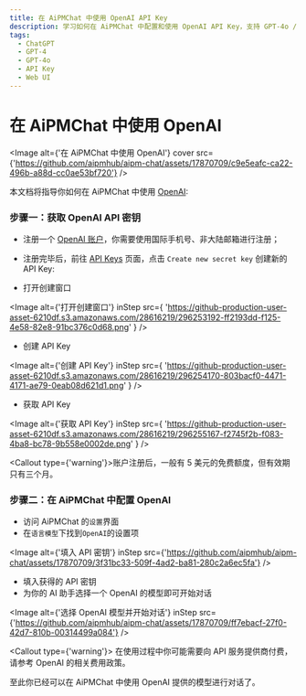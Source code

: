 ```yaml
---
title: 在 AiPMChat 中使用 OpenAI API Key
description: 学习如何在 AiPMChat 中配置和使用 OpenAI API Key，支持 GPT-4o / GPT-4-turbo / GPT-4-vision
tags:
  - ChatGPT
  - GPT-4
  - GPT-4o
  - API Key
  - Web UI
---
```


# 在 AiPMChat 中使用 OpenAI

<Image
  alt={'在 AiPMChat 中使用 OpenAI'}
  cover
  src={'https://github.com/aipmhub/aipm-chat/assets/17870709/c9e5eafc-ca22-496b-a88d-cc0ae53bf720'}
/>

本文档将指导你如何在 AiPMChat 中使用 [OpenAI](https://openai.com/):

<Steps>

### 步骤一：获取 OpenAI API 密钥

- 注册一个 [OpenAI 账户](https://platform.openai.com/signup)，你需要使用国际手机号、非大陆邮箱进行注册；
- 注册完毕后，前往 [API Keys](https://platform.openai.com/api-keys) 页面，点击 `Create new secret key` 创建新的 API Key:

- 打开创建窗口

<Image
  alt={'打开创建窗口'}
  inStep
  src={
    'https://github-production-user-asset-6210df.s3.amazonaws.com/28616219/296253192-ff2193dd-f125-4e58-82e8-91bc376c0d68.png'
  }
/>

- 创建 API Key

<Image
  alt={'创建 API Key'}
  inStep
  src={
    'https://github-production-user-asset-6210df.s3.amazonaws.com/28616219/296254170-803bacf0-4471-4171-ae79-0eab08d621d1.png'
  }
/>

- 获取 API Key

<Image
  alt={'获取 API Key'}
  inStep
  src={
    'https://github-production-user-asset-6210df.s3.amazonaws.com/28616219/296255167-f2745f2b-f083-4ba8-bc78-9b558e0002de.png'
  }
/>

<Callout type={'warning'}>账户注册后，一般有 5 美元的免费额度，但有效期只有三个月。</Callout>

### 步骤二：在 AiPMChat 中配置 OpenAI

- 访问 AiPMChat 的`设置`界面
- 在`语言模型`下找到`OpenAI`的设置项

<Image
  alt={'填入 API 密钥'}
  inStep
  src={'https://github.com/aipmhub/aipm-chat/assets/17870709/3f31bc33-509f-4ad2-ba81-280c2a6ec5fa'}
/>

- 填入获得的 API 密钥
- 为你的 AI 助手选择一个 OpenAI 的模型即可开始对话

<Image
  alt={'选择 OpenAI 模型并开始对话'}
  inStep
  src={'https://github.com/aipmhub/aipm-chat/assets/17870709/ff7ebacf-27f0-42d7-810b-00314499a084'}
/>

<Callout type={'warning'}>
  在使用过程中你可能需要向 API 服务提供商付费，请参考 OpenAI 的相关费用政策。
</Callout>

</Steps>

至此你已经可以在 AiPMChat 中使用 OpenAI 提供的模型进行对话了。
